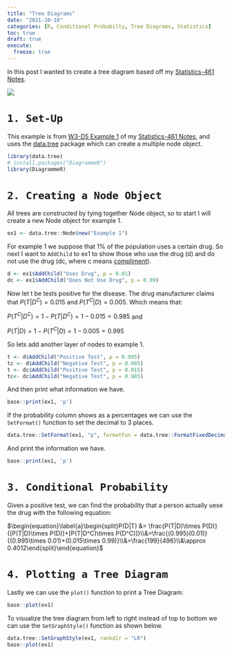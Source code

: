 ```yaml
---
title: "Tree Diagrams"
date: "2021-10-18"
categories: [R, Conditional Probabilty, Tree Diagrams, Statistics]
toc: true
draft: true
execute:
  freeze: true
---
```


In this post I wanted to create a tree diagram based off my [Statistics-461 Notes](https://rbolt13.github.io/stat461/).

![](treediagram.png)

# `1. Set-Up`

This example is from [W3-D5 Example 1](https://rbolt13.github.io/stat461/#Example_1) of my [Statistics-461 Notes](https://rbolt13.github.io/stat461/), and uses the [data.tree](https://cran.r-project.org/web/packages/data.tree/vignettes/data.tree.html) package which can create a multiple node object. 

```r
library(data.tree)
# install.packages("DiagrammeR")
library(DiagrammeR)
```

# `2. Creating a Node Object`

All trees are constructed by tying together Node object, so to start I will create a new Node object for example 1.

```r
ex1 <- data.tree::Node$new("Example 1")
```

For example 1 we suppose that 1% of the population uses a certain drug. So next I want to `AddChild` to ex1 to show those who use the drug (d) and do not use the drug (dc, where c means [compliment](https://guides.fscj.edu/Statistics/complement#:~:text=The%20complement%20of%20an%20event,P(A%20%E2%88%A9%20B).)). 

```r
d <- ex1$AddChild("Uses Drug", p = 0.01)
dc <- ex1$AddChild("Does Not Use Drug", p = 0.99)
```

Now let t be tests positive for the disease. The drug manufacturer claims that $P(T|D^C)=0.015$ and $P(T^C|D)=0.005$. Which means that: 

$P(T^C|D^C)=1-P(T|D^C)=1-0.015=0.985$ and

$P(T|D)=1-P(T^C|D)=1-0.005=0.995$

So lets add another layer of nodes to example 1.

```r
t <- d$AddChild("Positive Test", p = 0.995)
tc <- d$AddChild("Negative Test", p = 0.005)
t <- dc$AddChild("Positive Test", p = 0.015)
tc<- dc$AddChild("Negative Test", p = 0.985)
```

And then print what information we have. 

```r
base::print(ex1, 'p')
```

If the probability column shows as a percentages we can use the `SetFormat()` function to set the decimal to 3 places.

```r
data.tree::SetFormat(ex1, "p", formatFun = data.tree::FormatFixedDecimal(3))
```

And print the information we have. 

```r
base::print(ex1, 'p')
```

# `3. Conditional Probability`

Given a positive test, we can find the probability that a person actually uese the drug with the following equation: 

$\begin{equation}\label{a}\begin{split}P(D|T) &= \frac{P(T|D)\times P(D)}{[P(T|D)\times P(D)]+[P(T|D^C)\times P(D^C)]}\\&=\frac{(0.995)(0.01)}{(0.995\times 0.01)+(0.015\times 0.99)}\\&=\frac{199}{496}\\&\approx 0.4012\end{split}\end{equation}$


# `4. Plotting a Tree Diagram`

Lastly we can use the `plot()` function to print a Tree Diagram:  

```r
base::plot(ex1)
```

To visualize the tree diagram from left to right instead of top to bottom we can use the `SetGraphStyle()` function as shown below. 

```r
data.tree::SetGraphStyle(ex1, rankdir = "LR")
base::plot(ex1)
```
